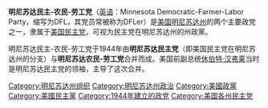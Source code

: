 {{unreferenced|time=2014-8-6}}
{{expand|time=2014-8-6}}
'''明尼苏达民主-农民-劳工党'''（[[英语|英语]]：Minnesota Democratic-Farmer-Labor Party，缩写为DFL，其党员常被称为DFLer）是[[美国|美国]][[明尼苏达州|明尼苏达州]]的两个主要政党之一，隶属于[[美国民主党|美国民主党]]，可视为民主党在明尼苏达州的州政黨。

明尼苏达民主-农民-劳工党于1944年由'''明尼苏达民主党'''（即美国民主党在明尼苏达州的分支）与'''明尼苏达农民-劳工党'''合并而成。美国前副总统[[休伯特·汉弗莱|休伯特·汉弗莱]]当时是明尼苏达民主党的领袖，主导了这次合并。

{{Democratic Party}}
{{Political party-stub}}

[[Category:明尼苏达州组织|Category:明尼苏达州组织]]
[[Category:明尼苏达州政治|Category:明尼苏达州政治]]
[[Category:美國政黨|Category:美國政黨]]
[[Category:美國民主黨|Category:美國民主黨]]
[[Category:1944年建立的政党|Category:1944年建立的政党]]
[[Category:美国各州民主党|Category:美国各州民主党]]